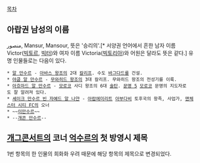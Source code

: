 [[목차]]
== 아랍권 남성의 이름 ==
منصور‎, Mansur, Mansour, 뜻은 '승리의'.[* 서양권 언어에서 흔한 남자 이름 Victor([[빅토르]], [[빅터]])와 여자 이름 Victoria([[빅토리아]])와 어원은 달라도 뜻은 같다.] 유명 인물들로는 다음이 있다.

 * [[알 만수르]] - [[아바스 왕조]]의 2대 [[칼리프]]. 수도 [[바그다드]]를 건설.
 * [[야쿱 알 만수르]] - [[무와히드 왕조]]의 3대 칼리프. 무와히드 왕조의 전성기를 이룩.
 * [[아흐마드 알 만수르]] - [[모로코]] 사디 왕조의 6대 [[술탄]]. [[문명 5]] [[문명 5/등장 문명/모로코|모로코]] 문명의 지도자로도 잘 알려져 있다.
 * [[셰이크 만수르 빈 자예드 알 나얀]] - [[아랍에미리트]] [[아부다비]] 토후국의 왕족, 사업가, [[맨체스터 시티 FC]]의 오너 
 * ~~[[이만수|이만수르]]~~
 * --[[억수르|개콘 만수르]]--

== [[개그콘서트]]의 코너 [[억수르]]의 첫 방영시 제목 ==

1번 항목의 한 인물의 희화화 우려 때문에 해당 항목의 제목으로 변경되었다.
